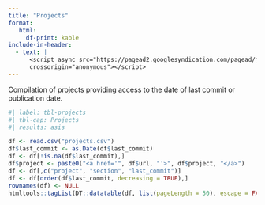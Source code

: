 ```yaml
---
title: "Projects"
format: 
   html:
     df-print: kable
include-in-header:
  - text: |
      <script async src="https://pagead2.googlesyndication.com/pagead/js/adsbygoogle.js?client=ca-pub-7994446359957143"
      crossorigin="anonymous"></script>
---
```


Compilation of projects providing access to the date of last commit or publication date.

```r
#| label: tbl-projects
#| tbl-cap: Projects
#| results: asis

df <- read.csv("projects.csv")
df$last_commit <- as.Date(df$last_commit)
df <- df[!is.na(df$last_commit),]
df$project <- paste0("<a href='", df$url, "'>", df$project, "</a>")
df <- df[,c("project", "section", "last_commit")]
df <- df[order(df$last_commit, decreasing = TRUE),]
rownames(df) <- NULL
htmltools::tagList(DT::datatable(df, list(pageLength = 50), escape = FALSE))
```
